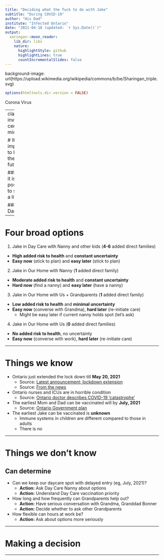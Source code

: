 ```yaml
---
title: "Deciding what the fuck to do with Jake"
subtitle: "During COVID-19"
author: "His Dad"
institute: "Infected Ontario"
date: "2021-04-18 (updated: `r Sys.Date()`)"
output:
  xaringan::moon_reader:
    lib_dir: libs
    nature:
      highlightStyle: github
      highlightLines: true
      countIncrementalSlides: false
---
```


background-image: url(https://upload.wikimedia.org/wikipedia/commons/b/be/Sharingan_triple.svg)

```r
options(htmltools.dir.version = FALSE)
```

Corona Virus

---
class: inverse, center, middle

# It is impossible to know the future...

### ... but it is possible to shape it a little.

#### ~ Dad

---

# Four broad options

1. Jake in Day Care with Nanny and other kids (**4-6** added direct families)
  - **High added risk to health** and **constant uncertainty**
  - **Easy now** (stick to plan) and **easy later** (stick to plan)

2. Jake in Our Home with Nanny (**1** added direct family)
  - **Moderate added risk to health** and **constant uncertainty**
  - **Hard now** (find a nanny) and **easy later** (have a nanny)
  
3. Jake in Our Home with Us + Grandparents (**1** added direct family)
  - **Low added risk to health** and **minimal uncertainty**
  - **Easy now** (converse with Grandma), **hard later** (re-initiate care)
      - Might be easy later if current nanny holds spot (let's ask)

4. Jake in Our Home with Us (**0** added direct families)
  - **No added risk to health**, no uncertainty
  - **Easy now** (converse with work), **hard later** (re-initiate care)

---

# Things we know

- Ontario just extended the lock down till **May 20, 2021**
  - Source: [Latest announcement; lockdown extension](https://www.youtube.com/watch?v=AN6LhnbiqkQ&t=150s)
  - Source: [From the news](https://news.ontario.ca/en/release/61192/ontario-strengthens-enforcement-of-stay-at-home-order)

- Ontario nurses and ICUs are in horrible condition
  - Source: [Ontario doctor describes COVID-19 'catastrophe'](https://www.youtube.com/watch?v=jo7g83bIqAY)
  
- The earliest Mom and Dad can be vaccinated will by **July, 2021**
  - Source: [Ontario Government plan](https://covid-19.ontario.ca/covid-19-vaccines-ontario?gclid=Cj0KCQjwse-DBhC7ARIsAI8YcWLfermmvKV4QDwx_2C8hgfZ6V7gsh5ZWU5rNoyYKnf5FjRzWRfYgm4aAtwwEALw_wcB&gclsrc=aw.ds#covid-19-vaccine-distribution-task-force)

- The earliest Jake can be vaccinated is **unknown**
  - Immune systems in children are different compared to those in adults
  - There is no 

---

# Things we don't know

## Can determine

- Can we keep our daycare spot with delayed entry (eg, July, 2021)?
  - **Action:** Ask Day Care Nanny about options
  - **Action:** Understand Day Care vaccination priority

- How long and how frequently can Grandparents help out?
  - **Action:** Have serious conversation with Grandma, Granddad Bonner
  - **Action:** Decide whether to ask other Grandparents

- How flexible can hours at work be?
  - **Action:** Ask about options more seriously

---

# Making a decision

---
